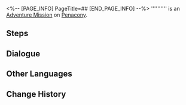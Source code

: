 <%-- [PAGE_INFO]
PageTitle=##
[END_PAGE_INFO] --%>
{{Stub|Dialogue.}}
{{Mission Infobox
|id            = 4340119
|title         = 
|image         = <!--Mission .png-->
|type          = Adventure
|event_name    = 
|chapter       = 
|requirements  = [[Trailblaze Mission]] ''[[Gentleness, the Name of Nocturne]]'' completed
|summary       = <!--official mission summary from Fate's Atlas-->
|characters    = Bloodhound Family Member; Lonely Intellitron Guest; Mysterious Dreamchaser; Trailblazer; Vexed Pepeshi Guest
|startLocation = [[Penacony]] - [[Golden Hour]]
|world         = Penacony
|area          = Golden Hour
|prev          = 
|next          = 
|rewards       = Condensed Aether*2; Hope Is the Thing With Feathers (Disk)*1 { text = ''Hope Is the Thing With Feathers'' }; "Sway to My Beat in Cosmos"*1 { text = "Sway to My Beat in Cosmos" }; Credit*5,000
}}
'''''''''' is an [[Adventure Mission]] on [[Penacony]].

==Steps==


<!--
==Gameplay Notes==

--><!--
==Trial Character==

-->
==Dialogue==
{{Stub Dialogue}}

{{Dialogue End}}

==Other Languages==
{{Other Languages
|en   = 
|zhs  = 
|zht  = 
|ja   = 
|ko   = 
|es   = 
|fr   = 
|ru   = 
|th   = 
|vi   = 
|de   = 
|id   = 
|pt   = 
}}

==Change History==
{{Change History|2.2}}
